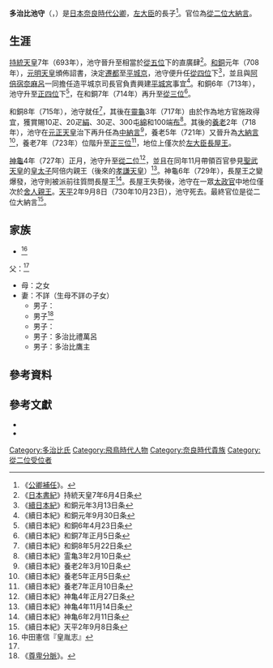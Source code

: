 {{東亞男性歷史人物
|名稱 = 多治比 池守
|身份 = 
|國家 = 日本
|時代 = [[飛鳥時代|飛鳥時代]] - [[奈良時代|奈良時代]]
|主君 = [[持統天皇|持統天皇]]→[[文武天皇|文武天皇]]→[[元明天皇|元明天皇]]→[[元正天皇|元正天皇]]→[[聖武天皇|聖武天皇]]
|屆數 =
|最高職務 = [[大納言|大納言]]
|前任 =
|繼任 = 
|圖片名稱 =
|圖片大小 = 
|圖片說明 =
|氏 = 
|姓 = {{Link-ja|多治比氏|多治比氏}}
|羅馬拼音 = Tajihi no Ikemori
|假名 = {{lang|ja|たじひ の いけもり}}
|官職 = {{Link-ja|民部省|民部省|民部卿}}→造[[平城京|平城京]]司長官→{{Link-ja|大宰帥|大宰帥}}→[[中納言|中納言]]→[[大納言|大納言]]
|位階 = 直廣肆（[[從五位|從五位]]下）→[[正四位|正四位]]下→[[從三位|從三位]]→[[正三位|正三位]]→[[從二位|從二位]]
|信仰 =
|出身地 =
|世系 = 
|初名 = 
|乳名 = <!--日本、朝鮮、琉球以外人物用-->
|幼名 = 
|別名 =
|法號 = 
|院號 = 
|其他名號 = 
|出生日期 = 
|出生地點 =
|逝世日期 =  [[天平_(聖武天皇)|天平]]2年9月8日（730年10月23日）
|逝世地點 = 
|廟號 =
|諡號 =
|墓葬 =
|祠廟 =
|父親 = {{Link-ja|多治比嶋|多治比嶋}}
|嫡母 = 
|母親 = {{Link-ja|紀大人|紀大人}}之女
|繼父=
|繼母=
|養父=
|養母=
|猶父= <!--日本人用-->
|烏帽子親= 
|正室 = 
|妻 = 
|繼室 =
|側室 =
|正室之父 = 
|正室之嫡母 =
|正室之母 =
|妻之父 = 
|妻之嫡母 =
|妻之母 =
|繼室之父 =
|繼室之嫡母 =
|繼室之母 =
|兄弟 = {{Link-ja|多治比水守|多治比水守}}<br>[[多治比縣守|多治比縣守]]<br>{{Link-ja|多治比廣足|多治比広足}}<br>{{Link-ja|多治比廣成|多治比広成}}
|姊妹 = 多治比阿伎良（{{Link-ja|中臣意美麻呂|中臣意美麻呂}}室）
|子 = {{Link-ja|多治比屋主|多治比屋主}}<br>{{Link-ja|多治比家主|多治比家主}}<br>{{Link-ja|多治比犢養|多治比犢養}}<br>多治比禮萬呂<br>多治比鷹主
|女 = 
|養子 = 
|養女 =
|猶子 = <!--日本人用-->
|婿養子 = <!--日本人用-->
|烏帽子子 = <!--日本人用-->
|繼子 =
|繼女 =
|其他親屬 = {{Link-ja|多治比三宅麻呂|多治比三宅麻呂}}（叔父）
|出身 = <!---此处指科举出身--->
|功名 = 
|經歷 = 
|著作 =
|注釋 =
}}

'''多治比池守'''（{{jpn|j=多治比池守|hg=たじひ の いけもり|rm=Tajihi no Ikemori}}，{{bd|？||730年|10月23日|catIdx=Tajihi no Ikemori}}）是[[日本|日本]][[奈良時代|奈良時代]][[公卿|公卿]]，[[左大臣|左大臣]]{{Link-ja|多治比嶋|多治比嶋}}的長子<ref name="a">《[[公卿補任|公卿補任]]》。</ref>。官位為[[從二位|從二位]][[大納言|大納言]]。

== 生涯 ==
[[持統天皇|持統天皇]]7年（693年），池守晉升至相當於[[從五位|從五位]]下的直廣肆<ref>《[[日本書紀|日本書紀]]》持統天皇7年6月4日条</ref>。[[和銅|和銅]]元年（708年），[[元明天皇|元明天皇]]頒佈詔書，決定[[遷都|遷都]]至[[平城京|平城京]]，池守便升任[[從四位|從四位]]下{{Link-ja|民部省|民部省|民部卿}}<ref>《[[續日本紀|續日本紀]]》和銅元年3月13日条</ref>，並且與[[阿倍宿奈麻呂|阿倍宿奈麻呂]]一同擔任造平城京司長官負責興建[[平城宮|平城宮]]事宜<ref>《續日本紀》和銅元年9月30日条</ref>。和銅6年（713年），池守升至[[正四位|正四位]]下<ref>《續日本紀》和銅6年4月23日条</ref>，在和銅7年（714年）再升至[[從三位|從三位]]<ref>《續日本紀》和銅7年正月5日条</ref>。

和銅8年（715年），池守就任{{Link-ja|大宰帥|大宰帥}}<ref>《續日本紀》和銅8年5月22日条</ref>，其後在[[靈龜|靈龜]]3年（717年）由於作為地方官施政得宜，獲賞賜10疋{{Link-ja|綾織|綾織り|綾}}、20疋[[絹|絹]]、30疋{{Link-ja|絁|あしぎぬ}}、300屯[[綿|綿]]和100端[[布|布]]<ref>《續日本紀》霊亀3年2月10日条</ref>。其後的[[養老_(日本年號)|養老]]2年（718年），池守在[[元正天皇|元正天皇]]治下再升任為[[中納言|中納言]]<ref>《續日本紀》養老2年3月10日条</ref>，養老5年（721年）又晉升為[[大納言|大納言]]<ref>《續日本紀》養老5年正月5日条</ref>，養老7年（723年）位階升至[[正三位|正三位]]<ref>《續日本紀》養老7年正月10日条</ref>，地位上僅次於[[左大臣|左大臣]][[長屋王|長屋王]]。

[[神龜_(聖武天皇)|神龜]]4年（727年）正月，池守升至[[從二位|從二位]]<ref>《續日本紀》神亀4年正月27日条</ref>，並且在同年11月帶領百官參見[[聖武天皇|聖武天皇]]的[[皇太子|皇太子]]阿倍内親王（後來的[[孝謙天皇|孝謙天皇]]）<ref>《續日本紀》神亀4年11月14日条</ref>。神龜6年（729年），長屋王之變爆發，池守則被派前往質問長屋王<ref>《續日本紀》神亀6年2月11日条</ref>。長屋王失勢後，池守在一眾[[太政官|太政官]]中地位僅次於{{Link-ja|知太政官事|知太政官事}}[[舍人親王|舍人親王]]。[[天平_(聖武天皇)|天平]]2年9月8日（730年10月23日），池守死去。最終官位是從二位大納言<ref>《續日本紀》天平2年9月8日条</ref>。

== 家族 ==
*<ref>中田憲信『皇胤志』</ref>
父：{{Link-ja|多治比嶋|多治比嶋}}<ref name="a" />
*母：{{Link-ja|紀大人|紀大人}}之女
*妻：不詳（生母不詳の子女）
**男子：{{Link-ja|多治比屋主|多治比屋主}}
**男子{{Link-ja|多治比家主|多治比家主}}<ref>《[[尊卑分脈|尊卑分脈]]》。</ref>
**男子：{{Link-ja|多治比犢養|多治比犢養}}
**男子：多治比禮萬呂
**男子：多治比鷹主

==參考資料==
{{reflist}}

==參考文獻== 
*{{cite book |editor={{Link-ja|宇治谷孟|宇治谷孟}} |script-title=ja:続日本紀 （上）|publisher={{Link-ja|講談社學術文庫|講談社学術文庫}} |year=1995 |isbn=4061590308}}
*{{cite book |editor={{Link-ja|寶賀壽男|宝賀寿男}} |script-title=ja:古代氏族系譜集成 |publisher=古代氏族研究会 |year=1986 }}

{{DEFAULTSORT:Fujiwara no Muraji}}
[[Category:多治比氏|Category:多治比氏]]
[[Category:飛鳥時代人物|Category:飛鳥時代人物]]
[[Category:奈良時代貴族|Category:奈良時代貴族]]
[[Category:從二位受位者|Category:從二位受位者]]